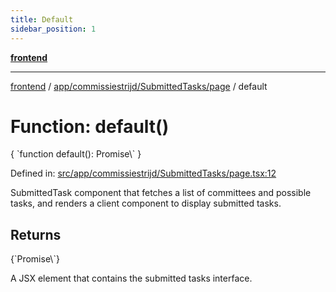 ```yaml
---
title: Default
sidebar_position: 1
---
```



[**frontend**](../../../../..)

***

[frontend](../../../../..) / [app/commissiestrijd/SubmittedTasks/page](..) / default

# Function: default()

<CodeBlock language="ts">
{ `function default(): Promise\<Element\>` }
</CodeBlock>

Defined in: [src/app/commissiestrijd/SubmittedTasks/page.tsx:12](https://github.com/svsticky/CommitteeClash/blob/cf8a63ee123fe6ef8b9cc633622ca8c3bc6fa48a/frontend/src/app/commissiestrijd/SubmittedTasks/page.tsx#L12)

SubmittedTask component that fetches a list of committees and possible tasks,
and renders a client component to display submitted tasks.

## Returns
<CodeBlock language="ts">
{`Promise\<Element\>`}
</CodeBlock>

A JSX element that contains the submitted tasks interface.
